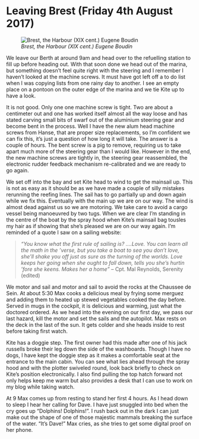 
# Leaving Brest (Friday 4th August 2017)

![*Brest, the Harbour (XIX cent.) Eugene Boudin*](images/Brest.jpg "Brest")

We leave our Berth at around 9am and head over to the refuelling station to fill up before heading out. With that soon done we head out of the marina, but something doesn’t feel quite right with the steering and I remember I haven’t looked at the machine screws. It must have got left off a to do list when I was copying lists from one rainy day to another. I see an empty place on a pontoon on the outer edge of the marina and we tie Kite up to have a look.

It is not good. Only one one machine screw is tight. Two are about a centimeter out and one has worked itself almost all the way loose and has stated carving small bits of swarf out of the aluminium steering gear and become bent in the process. Well I have the new alum head machine screws from Hanse, that are proper size replacements, so I’m confident we can fix this, it’s just a question of how long it will take. The answer is a couple of hours. The bent screw is a pig to remove, requiring us to take apart much more of the steering gear than I would like. However in the end, the new machine screws are tightly in, the steering gear reassembled, the electronic  rudder feedback mechanism re-calibrated and we are ready to go again.

We set off into the bay and set Kite head to wind to get the mainsail up. This is not as easy as it should be as we have made a couple of silly mistakes rerunning the reefing lines. The sail has to go partially up and down again while we fix this. Eventually with the main up we are on our way. The wind is almost dead against us so we are motoring. We take care to avoid a cargo vessel being manoeuvred by two tugs. When we are clear I’m standing in the centre of the boat by the spray hood when Kite’s mainsail bag tousles my hair as if showing that she’s pleased we are on our way again. I’m reminded of a quote I saw on a sailing website:

>*“You know what the first rule of sailing is? ….Love. You can learn all the math in the ‘verse, but you take a boat to sea you don’t love, she’ll shake you off just as sure as the turning of the worlds. Love keeps her going when she ought to fall down, tells you she’s hurtin ‘fore she keens. Makes her a home”* – Cpt. Mal Reynolds, Serenity (edited)

We motor and sail and motor and sail to avoid the rocks at the Chaussee de Sein. At about 5:30 Max cooks a delicious meal by frying some merguez and adding them to heated up stewed vegetables cooked the day before. Served in mugs in the cockpit, it is delicious and warming, just what the doctored ordered. As we head into the evening on our first day, we pass our last hazard, kill the motor and set the sails and the autopilot. Max rests on the deck in the last of the sun. It gets colder and she heads inside to rest before taking first watch.

Kite has a doggie step. The first owner had this made after one of his jack russells broke their leg down the side of the washboards. Though I have no dogs, I have kept the doggie step as it makes a comfortable seat at the entrance to the main cabin. You can see what lies ahead through the spray hood and with the plotter swiveled round, look back briefly to check on Kite’s position electronically. I also find pulling the top hatch forward not only helps keep me warm but also provides a desk that I can use to work on my blog while taking watch.

At 9 Max comes up from resting to stand her first 4 hours. As I head down to sleep I hear her calling for Dave. I have just snuggled into bed when the cry goes up “Dolphins! Dolphins!”. I rush back out in the dark I can just make out the shape of one of those majestic mammals breaking the surface of the water. “It’s Dave!” Max cries, as she tries to get some digital proof on her phone.
